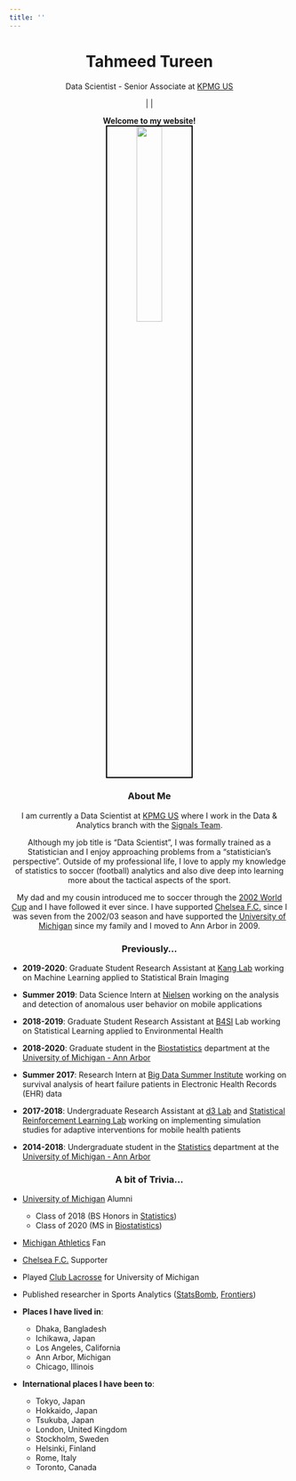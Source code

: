 ```yaml
---
title: ''
---
```


<center> <h1><b>Tahmeed Tureen</b></h1> </center>
<center> 
Data Scientist - Senior Associate at [KPMG US](https://www.kpmg.us/)\newline

<a href="https://www.linkedin.com/in/tahmeed-tureen-79567376" class="fa fa-linkedin fa-lg"></a> | <a href="https://twitter.com/TTureen" class="fa fa-twitter fa-lg"></a> | <a href="https://github.com/tahmeed14" class="fa fa-github fa-lg"></a>


**Welcome to my website!**
</center>

<center>
<img src="pictures\SB_crop.jpg" style="width:30%; border:2px solid; border-color:black">
</center>

<center> 
<h3><b>About Me</b></h3>

I am currently a Data Scientist at [KPMG US](https://www.kpmg.us/) where I work in the Data & Analytics branch with the [Signals Team]().\newline 

Although my job title is "Data Scientist", I was formally trained as a Statistician and I enjoy approaching problems from a "statistician's perspective". Outside of my professional life, I love to apply my knowledge of statistics to soccer (football) analytics and also dive deep into learning more about the tactical aspects of the sport.\newline 

My dad and my cousin introduced me to soccer through the [2002 World Cup](https://www.fifa.com/tournaments/mens/worldcup/2002korea-japan) and I have followed it ever since. I have supported [Chelsea F.C.](https://www.chelseafc.com/en) since I was seven from the 2002/03 season and have supported the [University of Michigan](https://mgoblue.com/) since my family and I moved to Ann Arbor in 2009.
</center>

</div>
<div style="margin-bottom:10px;">
</div>

<center> 
<h3><b>Previously...</b></h3>
</center>

- **2019-2020**: Graduate Student Research Assistant at [Kang Lab](http://www-personal.umich.edu/~jiankang/index.html) working on Machine Learning applied to Statistical Brain Imaging

- **Summer 2019**: Data Science Intern at [Nielsen](https://www.nielsen.com/us/en.html) working on the analysis and detection of anomalous user behavior on mobile applications

- **2018-2019**: Graduate Student Research Assistant at [B4SI](https://biostatistics4socialimpact.github.io/about/) Lab working on Statistical Learning applied to Environmental Health

- **2018-2020**: Graduate student in the [Biostatistics](https://sph.umich.edu/biostat/) department at the [University of Michigan - Ann Arbor](https://www.umich.edu/)

- **Summer 2017**: Research Intern at [Big Data Summer Institute](https://sph.umich.edu/bdsi/) working on survival analysis of heart failure patients in Electronic Health Records (EHR) data  

- **2017-2018**: Undergraduate Research Assistant at [d3 Lab](https://d3c.isr.umich.edu/) and [Statistical Reinforcement Learning Lab](http://people.seas.harvard.edu/~samurphy/lab/overview.html) working on implementing simulation studies for adaptive interventions for mobile health patients

- **2014-2018**: Undergraduate student in the [Statistics](https://lsa.umich.edu/stats) department at the [University of Michigan - Ann Arbor](https://www.umich.edu/)

</div>
<div style="margin-bottom:10px;">
</div>

<!-- <center> -->
<!-- <img src="pictures\umich_v_osu.jpg" style="width:25%; border:2px solid; border-color:black"> -->
<!-- <figcaption> <b>November 27th, 2021:</b> No.5 Michigan beats No.2 Ohio State at the Big House</figcaption> -->
<!-- </center> -->

<center> 
<h3><b>A bit of Trivia...</b></h3>
</center>

- [University of Michigan]() Alumni
  - Class of 2018 (BS Honors in [Statistics](https://lsa.umich.edu/stats))
  - Class of 2020 (MS in [Biostatistics](https://sph.umich.edu/biostat/))\newline
- [Michigan Athletics](https://mgoblue.com/) Fan
- [Chelsea F.C.](https://www.chelseafc.com/en) Supporter
- Played [Club Lacrosse](http://umichclublacrosse.com/) for University of Michigan
- Published researcher in Sports Analytics ([StatsBomb](https://statsbomb.com/events/statsbomb-conference-2022/), [Frontiers](https://www.frontiersin.org/research-topics/16038/using-artificial-intelligence-to-enhance-sport-performance#articles))

- **Places I have lived in**: 
  - Dhaka, Bangladesh
  - Ichikawa, Japan
  - Los Angeles, California
  - Ann Arbor, Michigan
  - Chicago, Illinois

- **International places I have been to**:
  - Tokyo, Japan
  - Hokkaido, Japan
  - Tsukuba, Japan
  - London, United Kingdom
  - Stockholm, Sweden
  - Helsinki, Finland
  - Rome, Italy
  - Toronto, Canada


